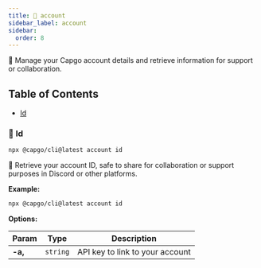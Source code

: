```yaml
---
title: 👤 account
sidebar_label: account
sidebar:
  order: 8
---
```


👤 Manage your Capgo account details and retrieve information for support or collaboration.

## Table of Contents

- [Id](#id)

### <a id="account-id"></a> 🔹 **Id**

```bash
npx @capgo/cli@latest account id
```

🪪 Retrieve your account ID, safe to share for collaboration or support purposes in Discord or other platforms.

**Example:**

```bash
npx @capgo/cli@latest account id
```

**Options:**

| Param          | Type          | Description          |
| -------------- | ------------- | -------------------- |
| **-a,** | <code>string</code> | API key to link to your account |

